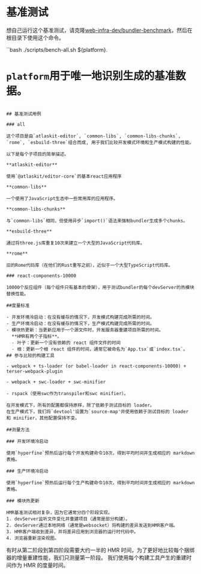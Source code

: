 # 基准测试

想自己运行这个基准测试，请克隆[web-infra-dev/bundler-benchmark](https://github.com/web-infra-dev/bundler-benchmark)，然后在根目录下使用这个命令。

``bash
./scripts/bench-all.sh ${platform}.

# `platform`用于唯一地识别生成的基准数据。

```

## 基准测试用例

### all

这个项目是由`atlaskit-editor`, `common-libs`, `common-libs-chunks`, `rome`, `esbuild-three`组合而成, 用于我们比较开发模式环境和生产模式构建的性能。

以下是每个子项目的简单描述。

**atlaskit-editor**

使用`@atlaskit/editor-core`的基本react应用程序

**common-libs**

一个使用了JavaScript生态中一些常用库的应用程序。

**common-libs-chunks**

与`common-libs`相同，但使用异步`import()`语法来强制bundler生成多个chunks。

**esbuild-three**

通过将three.js库重复10次来建立一个大型的JavaScript代码库。

**rome**

旧的Rome代码库（在他们的Rust重写之前），近似于一个大型TypeScript代码库。

### react-components-10000

10000个反应组件（每个组件只有基本的骨架），用于测试bundler的每个devServer的热模块替换性能。

##度量标准

- 开发环境冷启动：在没有缓存的情况下，开发模式构建完成所需的时间。
- 生产环境冷启动：在没有缓存的情况下，生产模式构建完成所需的时间。
- 模块热更新：当更新应用于一个源文件时，开发服务器重建项目所需的时间。
  **HMR有两个子指标**。
  - 叶子：更新一个没有依赖的 react 组件文件的时间
  - 根：更新一个根 react 组件的时间，通常它被命名为`App.tsx`或`index.tsx`。
## 参与比较的构建工具

- webpack + ts-loader (or babel-loader in react-components-10000) + terser-webpack-plugin

- webpack + swc-loader + swc-minifier

- rspack（使用swc作为transpiler和swc minifier）。

在开发模式下，所有的配置都保持原样，除了依赖于测试目标的 loader。
在生产模式下，我们将`devtool'设置为`source-map'并使用依赖于测试目标的 loader 和 minifier，其他配置保持不变。

##测量方法

### 开发环境冷启动

使用`hyperfine`预热后运行每个开发构建命令10次，得到平均时间并生成相应的 markdown 表格。

### 生产环境冷启动

使用`hyperfine`预热后运行每个生产构建命令10次，得到平均时间并生成相应的 markdown 表格。

### 模块热更新

HMR基准测试相对复杂，因为它通常分四个阶段实现。
1. devServer监听文件变化并重建项目（通常是部分构建）。
2. devServer通过本地网络（通常是websocket）将构建的差异发送到HMR客户端。
3. HMR客户端收到差异，并将差异应用到浏览器的运行时代码中。
4. 浏览器重新渲染视图。
```

有时从第二阶段到第四阶段需要大约一半的 HMR 时间，为了更好地比较每个捆绑器的增量重建性能，我们只测量第一阶段。
我们使用每个构建工具产生的重建时间作为 HMR 的度量时间。
